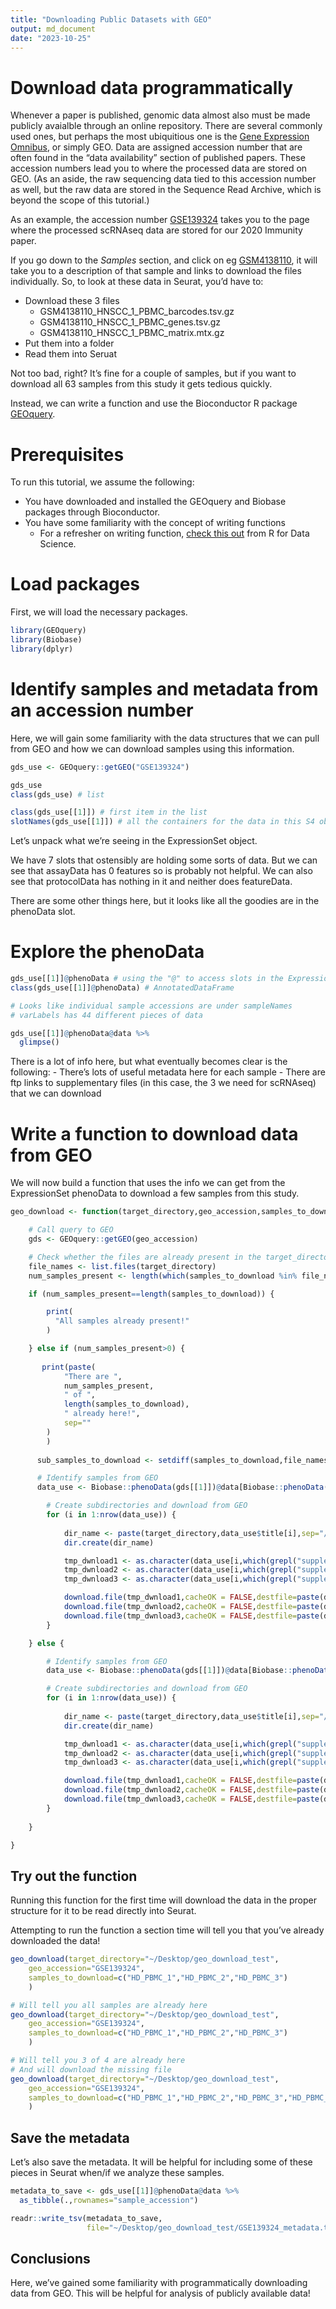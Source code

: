 ```yaml
---
title: "Downloading Public Datasets with GEO"
output: md_document
date: "2023-10-25"
---
```


# Download data programmatically

Whenever a paper is published, genomic data almost also must be made publicly avaialble through an online repository. There are several commonly used ones, but perhaps the most ubiquitious one is the [Gene Expression Omnibus](https://www.ncbi.nlm.nih.gov/geo/), or simply GEO. Data are assigned accession number that are often found in the "data availability" section of published papers. These accession numbers lead you to where the processed data are stored on GEO. (As an aside, the raw sequencing data tied to this accession number as well, but the raw data are stored in the Sequence Read Archive, which is beyond the scope of this tutorial.) 

As an example, the accession number [GSE139324](https://www.ncbi.nlm.nih.gov/geo/query/acc.cgi?acc=GSE139324) takes you to the page where the processed scRNAseq data are stored for our 2020 Immunity paper. 

If you go down to the *Samples* section, and click on eg [GSM4138110](https://www.ncbi.nlm.nih.gov/geo/query/acc.cgi?acc=GSM4138110), it will take you to a description of that sample and links to download the files individually. So, to look at these data in Seurat, you'd have to:

- Download these 3 files
    - GSM4138110_HNSCC_1_PBMC_barcodes.tsv.gz
    - GSM4138110_HNSCC_1_PBMC_genes.tsv.gz	
    - GSM4138110_HNSCC_1_PBMC_matrix.mtx.gz	
- Put them into a folder 
- Read them into Seruat

Not too bad, right? It's fine for a couple of samples, but if you want to download all 63 samples from this study it gets tedious quickly. 

Instead, we can write a function and use the Bioconductor R package [GEOquery](https://bioconductor.org/packages/release/bioc/html/GEOquery.html).


# Prerequisites 

To run this tutorial, we assume the following:

- You have downloaded and installed the GEOquery and Biobase packages through Bioconductor.
- You have some familiarity with the concept of writing functions
    - For a refresher on writing function, [check this out](https://r4ds.hadley.nz/functions#introduction) from R for Data Science.

# Load packages 

First, we will load the necessary packages.

```r

library(GEOquery)
library(Biobase)
library(dplyr)

```

# Identify samples and metadata from an accession number 

Here, we will gain some familiarity with the data structures that we can pull from GEO and how we can download samples using this information.

```r

gds_use <- GEOquery::getGEO("GSE139324")

gds_use
class(gds_use) # list

class(gds_use[[1]]) # first item in the list 
slotNames(gds_use[[1]]) # all the containers for the data in this S4 object

```

Let's unpack what we're seeing in the ExpressionSet object. 

We have 7 slots that ostensibly are holding some sorts of data. But we can see that assayData has 0 features so is probably not helpful. We can also see that protocolData has nothing in it and neither does featureData. 

There are some other things here, but it looks like all the goodies are in the phenoData slot. 

# Explore the phenoData

```r

gds_use[[1]]@phenoData # using the "@" to access slots in the ExpressionSet
class(gds_use[[1]]@phenoData) # AnnotatedDataFrame

# Looks like individual sample accessions are under sampleNames
# varLabels has 44 different pieces of data

gds_use[[1]]@phenoData@data %>%
  glimpse()

```

There is a lot of info here, but what eventually becomes clear is the following:
- There's lots of useful metadata here for each sample
- There are ftp links to supplementary files (in this case, the 3 we need for scRNAseq) that we can download

# Write a function to download data from GEO

We will now build a function that uses the info we can get from the ExpressionSet phenoData to download a few samples from this study. 

```r

geo_download <- function(target_directory,geo_accession,samples_to_download) {

    # Call query to GEO
    gds <- GEOquery::getGEO(geo_accession)

    # Check whether the files are already present in the target_directory
    file_names <- list.files(target_directory)
    num_samples_present <- length(which(samples_to_download %in% file_names))

    if (num_samples_present==length(samples_to_download)) {

        print(
          "All samples already present!"
        )

    } else if (num_samples_present>0) {
      
       print(paste(
            "There are ",
            num_samples_present,
            " of ",
            length(samples_to_download),
            " already here!",
            sep=""
        )
        )
      
      sub_samples_to_download <- setdiff(samples_to_download,file_names)

      # Identify samples from GEO
      data_use <- Biobase::phenoData(gds[[1]])@data[Biobase::phenoData(gds[[1]])@data$title %in% sub_samples_to_download,]

        # Create subdirectories and download from GEO
        for (i in 1:nrow(data_use)) {
    
            dir_name <- paste(target_directory,data_use$title[i],sep="/")
            dir.create(dir_name)

            tmp_dwnload1 <- as.character(data_use[i,which(grepl("supplementary_file",colnames(data_use)))[1]])
            tmp_dwnload2 <- as.character(data_use[i,which(grepl("supplementary_file",colnames(data_use)))[2]])
            tmp_dwnload3 <- as.character(data_use[i,which(grepl("supplementary_file",colnames(data_use)))[3]])

            download.file(tmp_dwnload1,cacheOK = FALSE,destfile=paste(dir_name,"barcodes.tsv.gz",sep="/"))
            download.file(tmp_dwnload2,cacheOK = FALSE,destfile=paste(dir_name,"features.tsv.gz",sep="/"))
            download.file(tmp_dwnload3,cacheOK = FALSE,destfile=paste(dir_name,"matrix.mtx.gz",sep="/"))
        }

    } else {

        # Identify samples from GEO
        data_use <- Biobase::phenoData(gds[[1]])@data[Biobase::phenoData(gds[[1]])@data$title %in% samples_to_download,]

        # Create subdirectories and download from GEO
        for (i in 1:nrow(data_use)) {
    
            dir_name <- paste(target_directory,data_use$title[i],sep="/")
            dir.create(dir_name)

            tmp_dwnload1 <- as.character(data_use[i,which(grepl("supplementary_file",colnames(data_use)))[1]])
            tmp_dwnload2 <- as.character(data_use[i,which(grepl("supplementary_file",colnames(data_use)))[2]])
            tmp_dwnload3 <- as.character(data_use[i,which(grepl("supplementary_file",colnames(data_use)))[3]])

            download.file(tmp_dwnload1,cacheOK = FALSE,destfile=paste(dir_name,"barcodes.tsv.gz",sep="/"))
            download.file(tmp_dwnload2,cacheOK = FALSE,destfile=paste(dir_name,"features.tsv.gz",sep="/"))
            download.file(tmp_dwnload3,cacheOK = FALSE,destfile=paste(dir_name,"matrix.mtx.gz",sep="/"))
        }
      
    }

}

```

## Try out the function 

Running this function for the first time will download the data in the proper structure for it to be read directly into Seurat. 

Attempting to run the function a section time will tell you that you've already downloaded the data! 

```r

geo_download(target_directory="~/Desktop/geo_download_test",
    geo_accession="GSE139324",
    samples_to_download=c("HD_PBMC_1","HD_PBMC_2","HD_PBMC_3")
    )

# Will tell you all samples are already here 
geo_download(target_directory="~/Desktop/geo_download_test",
    geo_accession="GSE139324",
    samples_to_download=c("HD_PBMC_1","HD_PBMC_2","HD_PBMC_3")
    )

# Will tell you 3 of 4 are already here
# And will download the missing file 
geo_download(target_directory="~/Desktop/geo_download_test",
    geo_accession="GSE139324",
    samples_to_download=c("HD_PBMC_1","HD_PBMC_2","HD_PBMC_3","HD_PBMC_4")
    )

```

## Save the metadata 

Let's also save the metadata. It will be helpful for including some of these pieces in Seurat when/if we analyze these samples.

```r

metadata_to_save <- gds_use[[1]]@phenoData@data %>%
  as_tibble(.,rownames="sample_accession")

readr::write_tsv(metadata_to_save,
                 file="~/Desktop/geo_download_test/GSE139324_metadata.tsv")

```

## Conclusions

Here, we've gained some familiarity with programmatically downloading data from GEO. This will be helpful for analysis of publicly available data! 
